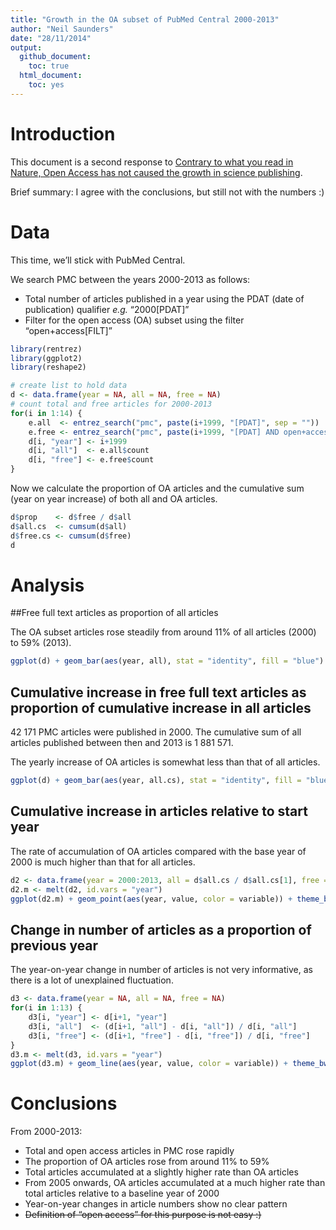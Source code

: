 ```yaml
---
title: "Growth in the OA subset of PubMed Central 2000-2013"
author: "Neil Saunders"
date: "28/11/2014"
output:
  github_document:
    toc: true
  html_document:
    toc: yes
---
```


# Introduction

This document is a second response to [Contrary to what you read in Nature, Open Access has not caused the growth in science publishing](http://www.michaeleisen.org/blog/?p=1654).

Brief summary: I agree with the conclusions, but still not with the numbers :)

# Data
This time, we'll stick with PubMed Central.

We search PMC between the years 2000-2013 as follows:

* Total number of articles published in a year using the PDAT (date of publication) qualifier _e.g._ "2000[PDAT]"
* Filter for the open access (OA) subset using the filter "open+access[FILT]"

```r
library(rentrez)
library(ggplot2)
library(reshape2)
```

```r
# create list to hold data
d <- data.frame(year = NA, all = NA, free = NA)
# count total and free articles for 2000-2013
for(i in 1:14) {
    e.all  <- entrez_search("pmc", paste(i+1999, "[PDAT]", sep = ""))
    e.free <- entrez_search("pmc", paste(i+1999, "[PDAT] AND open+access[FILT]", sep = ""))
    d[i, "year"] <- i+1999
    d[i, "all"]  <- e.all$count
    d[i, "free"] <- e.free$count
}
```

Now we calculate the proportion of OA articles and the cumulative sum (year on year increase) of both all and OA articles.

```r
d$prop    <- d$free / d$all
d$all.cs  <- cumsum(d$all)
d$free.cs <- cumsum(d$free)
d
```

# Analysis

##Free full text articles as proportion of all articles

The OA subset articles rose steadily from around 11% of all articles (2000) to 59% (2013).

```r
ggplot(d) + geom_bar(aes(year, all), stat = "identity", fill = "blue") + geom_bar(aes(year, free), stat = "identity", fill = "orange") + theme_bw() + ylab("number of articles") + xlab("year") + scale_x_continuous(breaks = seq(2000, 2013, by = 2)) + labs(title = "Number of PMC articles per year 2000-2013\nblue = all; orange = OA subset")
```

## Cumulative increase in free full text articles as proportion of cumulative increase in all articles

42 171 PMC articles were published in 2000. The cumulative sum of all articles published between then and 2013 is 1 881 571.

The yearly increase of OA articles is somewhat less than that of all articles.

```r
ggplot(d) + geom_bar(aes(year, all.cs), stat = "identity", fill = "blue") + geom_bar(aes(year, free.cs), stat = "identity", fill = "orange") + theme_bw() + ylab("cumulative sum of articles") + xlab("year") + scale_x_continuous(breaks = seq(2000, 2013, by = 2)) + labs(title = "Cumulative sum of PMC articles 2000-2013\nblue = all; orange = OA subset")
```

## Cumulative increase in articles relative to start year

The rate of accumulation of OA articles compared with the base year of 2000 is much higher than that for all articles.

```r
d2 <- data.frame(year = 2000:2013, all = d$all.cs / d$all.cs[1], free = d$free.cs / d$free.cs[1])
d2.m <- melt(d2, id.vars = "year")
ggplot(d2.m) + geom_point(aes(year, value, color = variable)) + theme_bw() + scale_color_manual(values = c("blue", "orange")) + scale_x_continuous(breaks = seq(2000, 2013, by = 2)) + ylab("cumulative sum of articles relative to 2000") + labs(title = "Cumulative sum of PMC articles 2000-2013 relative to 2000\nblue = all; orange = OA subset")
```

## Change in number of articles as a proportion of previous year

The year-on-year change in number of articles is not very informative, as there is a lot of unexplained fluctuation.

```r
d3 <- data.frame(year = NA, all = NA, free = NA)
for(i in 1:13) {
    d3[i, "year"] <- d[i+1, "year"]
    d3[i, "all"]  <- (d[i+1, "all"] - d[i, "all"]) / d[i, "all"]
    d3[i, "free"] <- (d[i+1, "free"] - d[i, "free"]) / d[i, "free"]
}
d3.m <- melt(d3, id.vars = "year")
ggplot(d3.m) + geom_line(aes(year, value, color = variable)) + theme_bw() + scale_color_manual(values = c("blue", "orange")) + scale_x_continuous(breaks = seq(2000, 2013, by = 2)) + ylab("relative change in number of articles") + labs(title = "Change in number of PMC articles relative to previous year\nblue = all; orange = OA subset")
```

# Conclusions

From 2000-2013:

* Total and open access articles in PMC rose rapidly
* The proportion of OA articles rose from around 11% to 59%
* Total articles accumulated at a slightly higher rate than OA articles
* From 2005 onwards, OA articles accumulated at a much higher rate than total articles relative to a baseline year of 2000
* Year-on-year changes in article numbers show no clear pattern
* ~~Definition of "open access" for this purpose is not easy :)~~
